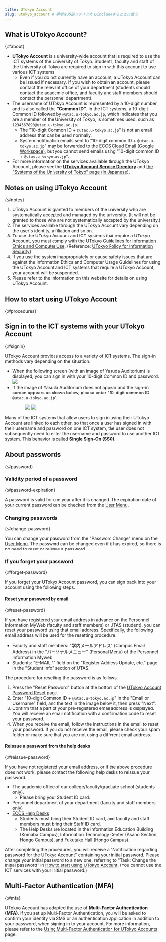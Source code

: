 ```yaml
---
title: UTokyo Account
slug: utokyo_account # 手順を外部ファイルからincludeするときに使う
---
```



## What is UTokyo Account?
{:#about}

- **UTokyo Account** is a university-wide account that is required to use the ICT systems of the University of Tokyo. Students, faculty and staff of the University of Tokyo are required to sign in with this account to use various ICT systems.
  - Even if you do not currently have an account,  a UTokyo Account can be issued if necessary. If you wish to obtain an account, please contact the relevant office of your department (students should contact the academic office, and faculty and staff members should contact the personnel department).
- The username of UTokyo Account is represented by a 10-digit number and is also called the **“Common ID”**. In the ICT systems, a 10-digit Common ID followed by `@utac.u-tokyo.ac.jp`, which indicates that you are a member of the University of Tokyo, is sometimes used, such as `1234567890@utac.u-tokyo.ac.jp`.
  - The "10-digit Common ID + `@utac.u-tokyo.ac.jp`" is not an email address that can be used normally.
  - System notification emails sent to "10-digit common ID + `@utac.u-tokyo.ac.jp`" may be forwarded to [the ECCS Cloud Email (Google Workspace)](/en/eccs_cloud_email), but you cannot send emails using "10-digit common ID + `@utac.u-tokyo.ac.jp`".
- For more information on the services available through the UTokyo Account, please see the **[UTokyo Account Service Directory](https://login.adm.u-tokyo.ac.jp/utokyoaccount/)** and [the "Systems of the University of Tokyo" page (in Japanese)](/systems).

## Notes on using UTokyo Account
{:#notes}

1. UTokyo Account is granted to members of the university who are systematically accepted and managed by the university. (It will not be granted to those who are not systematically accepted by the university.)
1. The services available through the UTokyo Account vary depending on the user's identity, affiliation and so on.
1. To use the UTokyo Account and ICT systems that require a UTokyo Account, you must comply with the [UTokyo Guidelines for Information Ethics and Computer Use](https://www.u-tokyo.ac.jp/content/400156696.pdf). (Reference: [UTokyo Policy for Information Security](https://www.u-tokyo.ac.jp/en/about/information-security.html))
1. If you use the system inappropriately or cause safety issues that are against the Information Ethics and Computer Usage Guidelines for using the UTokyo Account and ICT systems that require a UTokyo Account, your account will be suspended.
1. Please refer to the information on this website for details on using UTokyo Account.

## How to start using UTokyo Account
{:#procedures}
<UTokyoAccount pageSlug="utokyo_account" />

## Sign in to the ICT systems with your UTokyo Account
{:#signin}

UTokyo Account provides access to a variety of ICT systems. The sign-in methods vary depending on the situation.

- When the following screen (with an image of Yasuda Auditorium) is displayed, you can sign in with your 10-digit Common ID and password.
![](img/signin-yasuda.png)
- If the image of Yasuda Auditorium does not appear and the sign-in screen appears as shown below, please enter "10-digit common ID + `@utac.u-tokyo.ac.jp`".
    <figure class="gallery">
        <img src="img/signin-utac-01.png" />
        <img src="img/signin-utac-02.png" />
    </figure>

Many of the ICT systems that allow users to sign in using their UTokyo Account are linked to each other, so that once a user has signed in with their username and password on one ICT system, the user does not subsequently need to enter the username and password to use another ICT system. This behavior is called **Single Sign-On (SSO)**.

## About passwords
{:#password}
### Validity period of a password
{:#password-expiration}

A password is valid for one year after it is changed. The expiration date of your current password can be checked from the [User Menu](https://utacm.adm.u-tokyo.ac.jp/webmtn/LoginServlet).

### Changing passwords
{:#change-password}

You can change your password from the "Password Change" menu on the [User Menu](https://utacm.adm.u-tokyo.ac.jp/webmtn/LoginServlet). The password can be changed even if it has expired, so there is no need to reset or reissue a password.

### If you forget your password
{:#forget-password}

If you forget your UTokyo Account password, you can sign back into your account using the following steps.

#### Reset your password by email
{:#reset-password}

If you have registered your email address in advance on the Personnel Information MyWeb (faculty and staff members) or UTAS (student), you can reset your password using that email address. Specifically, the following email address will be used for the resetting procedure.

- Faculty and staff members: "学内メールアドレス" (Campus Email Address) in the "パーソナルメニュー" (Personal Menu) of the Personnel Information Myweb
- Students: "E-MAIL 1" field on the "Register Address Update, etc." page in the "Student Info" section of UTAS.

The procedure for resetting the password is as follows.

1. Press the "Reset Password" button at the bottom of the [UTokyo Account Password Reset](https://utacm.adm.u-tokyo.ac.jp/webmtn/multi/jpn/reset.html) page.
1. Enter "10-digit Common ID + `@utac.u-tokyo.ac.jp`" in the "Email or Username" field, and the text in the image below it, then press "Next".
1. Confirm that a part of your pre-registered email address is displayed. You will receive an email notification with a confirmation code to reset your password.
1. When you receive the email, follow the instructions in the email to reset your password. If you do not receive the email, please check your spam folder or make sure that you are not using a different email address.

#### Reissue a password from the help desks
{:#reissue-password}

If you have not registered your email address, or if the above procedure does not work, please contact the following help desks to reissue your password.

- The academic office of our college/faculty/graduate school (students only).
    - Please bring your Student ID card.
- Personnel department of your department (faculty and staff members only)
- [ECCS Help Desks](https://www.ecc.u-tokyo.ac.jp/en/emap.html)
    - Students must bring their Student ID card, and faculty and staff members must bring their Staff ID card.
    - The Help Desks are located in the Information Education Building (Komaba Campus), Information Technology Center (Asano Section, Hongo Campus), and Fukutake Hall (Hongo Campus).

After completing the procedures, you will receive a "Notification regarding password for the UTokyo Account" containing your initial password. Please change your initial password to a new one, referring to "Task: Change the initial password" in [How to start using UTokyo Account](#procedures). (You cannot use the ICT services with your initial password.)

## Multi-Factor Authentication (MFA)
{:#mfa}

UTokyo Account has adopted the use of **Multi-Factor Authentication (MFA)**. If you set up Multi-Factor Authentication, you will be asked to confirm your identity via SMS or an authentication application in addition to your password, when signing in to your account. For more information, please refer to the [Using Multi-Factor Authentication for UTokyo Accounts](mfa/) page.
